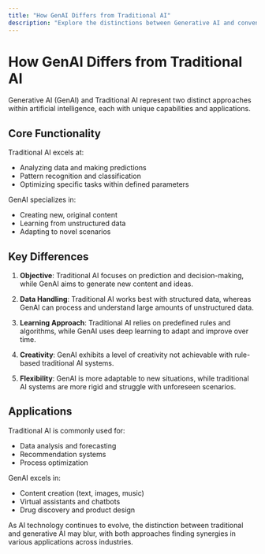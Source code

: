```yaml
---
title: "How GenAI Differs from Traditional AI"
description: "Explore the distinctions between Generative AI and conventional AI systems, focusing on GenAI's creative capabilities compared to traditional AI's focus on prediction and classification."
---
```


# How GenAI Differs from Traditional AI

Generative AI (GenAI) and Traditional AI represent two distinct approaches within artificial intelligence, each with unique capabilities and applications.

## Core Functionality

Traditional AI excels at:
- Analyzing data and making predictions
- Pattern recognition and classification
- Optimizing specific tasks within defined parameters

GenAI specializes in:
- Creating new, original content
- Learning from unstructured data
- Adapting to novel scenarios

## Key Differences

1. **Objective**: Traditional AI focuses on prediction and decision-making, while GenAI aims to generate new content and ideas.

2. **Data Handling**: Traditional AI works best with structured data, whereas GenAI can process and understand large amounts of unstructured data.

3. **Learning Approach**: Traditional AI relies on predefined rules and algorithms, while GenAI uses deep learning to adapt and improve over time.

4. **Creativity**: GenAI exhibits a level of creativity not achievable with rule-based traditional AI systems.

5. **Flexibility**: GenAI is more adaptable to new situations, while traditional AI systems are more rigid and struggle with unforeseen scenarios.

## Applications

Traditional AI is commonly used for:
- Data analysis and forecasting
- Recommendation systems
- Process optimization

GenAI excels in:
- Content creation (text, images, music)
- Virtual assistants and chatbots
- Drug discovery and product design

As AI technology continues to evolve, the distinction between traditional and generative AI may blur, with both approaches finding synergies in various applications across industries.
